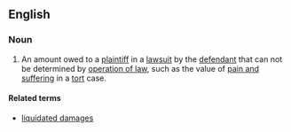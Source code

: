 ==English==
===Noun===
{{en-noun|head=[[unliquidated]] [[damages]]|-}}
# {{legal}} An amount owed to a [[plaintiff]] in a [[lawsuit]] by the [[defendant]] that can not be determined by [[operation of law]], such as the value of [[pain and suffering]] in a [[tort]] case.

====Related terms====
*[[liquidated damages]]